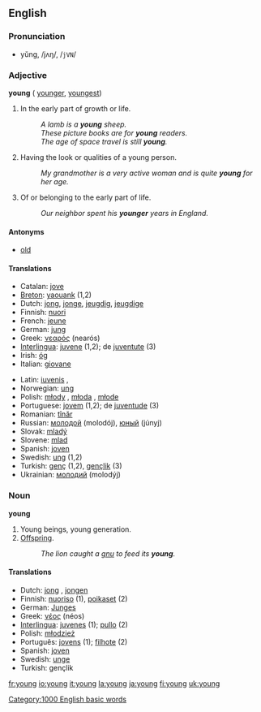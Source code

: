 ==English==

{{rank|get|eyes|hand|152|young|place|give|ever}}

===Pronunciation===
*yŭng, /jʌŋ/, /<tt>jVN</tt>/

===Adjective===
'''young''' ({{compare}} [[younger]], {{super}} [[youngest]])

#In the early part of growth or life. 
#:''A lamb is a '''young''' sheep.'' 
#:''These picture books are for '''young''' readers.'' 
#:''The age of space travel is still '''young'''.'' 
#Having the look or qualities of a young person. 
#:''My grandmother is a very active woman and is quite '''young''' for her age.'' 
#Of or belonging to the early part of life. 
#:''Our neighbor spent his '''younger''' years in England.''

====Antonyms====
*[[old]]

====Translations====
{{top}}
*Catalan: [[jove]]
*[[Breton]]: [[yaouank]] (1,2)
*Dutch: [[jong]], [[jonge]], [[jeugdig]], [[jeugdige]]
*Finnish: [[nuori]]
*French: [[jeune]] {{m}} {{f}}
*German: [[jung]]
*Greek: [[νεαρός]] (nearós)
*[[Interlingua]]: [[juvene]] (1,2); de [[juventute]] (3)
*Irish: [[óg]]
*Italian: [[giovane]]
{{mid}}
*Latin: [[iuvenis]] {{m}}, {{f}}
*Norwegian: [[ung]]
*Polish: [[młody]] {{m}}, [[młoda]] {{f}}, [[młode]] {{n}}
*Portuguese: [[jovem]] (1,2); de [[juventude]] (3)
*Romanian: [[tînăr]]
*Russian: [[молодой]] (molodój), [[юный]] (júnyj)
*Slovak: [[mladý]]
*Slovene: [[mlad]]
*Spanish: [[joven]]
*Swedish: [[ung]] (1,2)
*Turkish: [[genç]] (1,2), [[gençlik]] (3)
*Ukrainian: [[молодий]] (molodýj) {{m}}
{{bottom}}

===Noun===
'''young''' 

#Young beings, young generation.
#[[Offspring]].
#:''The lion caught a [[gnu]] to feed its '''young'''.'' 

====Translations====
*Dutch: [[jong]] {{n}}, [[jongen]] {{n}} {{p}}
*Finnish: [[nuoriso]] (1), [[poikaset]] (2)
*German: [[Junges]] {{n}}
*Greek: [[νέος]] (néos)
*[[Interlingua]]: [[juvene]]s (1); [[pullo]] (2)
*Polish: [[młodzież]] {{f}}
*Português: [[jovem|jovens]] (1); [[filhote]] (2)
*Spanish: [[joven]]
*Swedish: [[unge]]
*Turkish: gençlik

[[Category:1000 English basic words]]

[[fr:young]]
[[io:young]]
[[it:young]]
[[la:young]]
[[ja:young]]
[[fi:young]]
[[uk:young]]